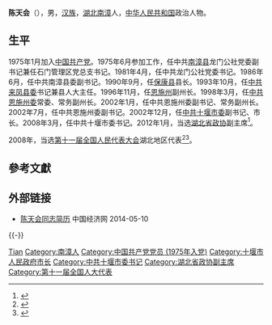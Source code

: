 '''陈天会'''（{{bd|1955年||}}），男，[[汉族|汉族]]，[[湖北|湖北]][[南漳|南漳]]人，[[中华人民共和国|中华人民共和国]]政治人物。

== 生平 ==
1975年1月加入[[中国共产党|中国共产党]]。1975年6月参加工作，任中共[[南漳县|南漳县]]龙门公社党委副书记兼任石门管理区党总支书记。1981年4月，任中共龙门公社党委书记。1986年6月，任中共南漳县委副书记。1990年9月，任[[保康县|保康县]]县长。1993年10月，任[[中共来凤县委|中共来凤县委]]书记兼县人大主任。1996年11月，任[[恩施州|恩施州]]副州长。1998年3月，任[[中共恩施州委|中共恩施州委]]常委、常务副州长。2002年1月，任中共恩施州委副书记、常务副州长。2002年7月，任中共恩施州委副书记。2002年12月，任[[中共十堰市委|中共十堰市委]]副书记、市长。2008年3月，任中共十堰市委书记。2012年1月，当选[[湖北省政协|湖北省政协]]副主席<ref>{{cite web|accessdate=2014-06-09|url=http://district.ce.cn/newarea/sddy/201201/16/t20120116_23004539.shtml|title=十堰市委书记陈天会当选湖北政协副主席|publisher=中国经济网}}</ref>。

2008年，当选[[第十一届全国人民代表大会|第十一届全国人民代表大会]]湖北地区代表<ref>{{cite web|author=新华网|title=第十一届全国人大代表|url=http://news.xinhuanet.com/ziliao/2008-03/03/content_7708230.htm?node=36628|publisher=新华网|accessdate=2014-01-07}}</ref><ref>{{cite news|title=全国人大代表信息-陈天会|url= http://210.82.31.1:8084/delegate/viewDelegate.action?dbid=111616|accessdate=2013-04-05|newspaper=全国人大网|archive-url=https://web.archive.org/web/20140505053221/http://www.npc.gov.cn/delegate/viewDelegate.action?dbid=111616|archive-date=2014-05-05|dead-url=yes}}</ref>。

== 參考文獻 ==
{{reflist}}

== 外部链接 ==
* [http://district.ce.cn/newarea/sddy/201301/28/t20130128_24071283_3.shtml 陈天会同志简历] 中国经济网 2014-05-10

{{-}}
{{start box}}
{{s-ppo|cpc}}
{{s-before|[[赵斌|赵斌]]}}
{{s-title|[[中国共产党十堰市委员会|中国共产党十堰市委员会]]书记|2008年3月－2012年5月}}
{{s-after|[[周霁|周霁]]}}
{{s-gov|prc}}
{{s-before|[[赵斌|赵斌]]}}
{{s-title|[[十堰市人民政府|十堰市人民政府]]市长|2002年12月－2008年3月}}
{{s-after|[[汪鸿雁|汪鸿雁]]}}
{{end box}}

{{Authority control}}
{{DEFAULTSORT:Chen陈}}
[[Category:陈姓|Tian]]
[[Category:南漳人|Category:南漳人]]
[[Category:中国共产党党员_(1975年入党)|Category:中国共产党党员 (1975年入党)]]
[[Category:十堰市人民政府市长|Category:十堰市人民政府市长]]
[[Category:中共十堰市委书记|Category:中共十堰市委书记]]
[[Category:湖北省政协副主席|Category:湖北省政协副主席]]
[[Category:第十一届全国人大代表|Category:第十一届全国人大代表]]